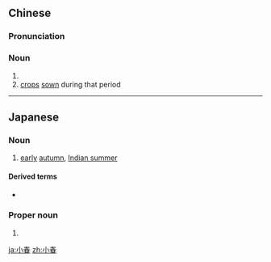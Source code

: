 ==Chinese==
{{zh-forms}}

===Pronunciation===
{{zh-pron
|m=xiǎochūn
|c=siu2 ceon1
|cat=n
}}

===Noun===
{{zh-noun}}

# {{zh-alt-name|小陽春|the [[tenth]] [[lunar]] [[month]]}}
# [[crop]]s [[sown]] during that period

----

==Japanese==
{{ja-kanjitab|こ|はる|yomi=kun}}

===Noun===
{{ja-noun|こはる}}

# [[early]] [[autumn]], [[Indian summer]]

====Derived terms====
* {{ja-r|小春日和|こはるびより}}

===Proper noun===
{{ja-pos|proper|こはる}}

# {{given name|female|lang=ja}}

[[ja:小春]]
[[zh:小春]]